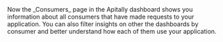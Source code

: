 <Check>
  Now the _Consumers_ page in the Apitally dashboard shows you information about all consumers
  that have made requests to your application. You can also filter insights on
  other the dashboards by consumer and better understand how each of them use your
  application.
</Check>
